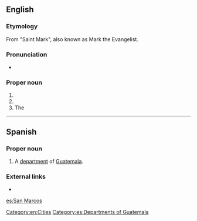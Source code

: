 ==English==
{{wikipedia}}

===Etymology===
From {{etyl|es|en}} "Saint Mark", also known as Mark the Evangelist.

===Pronunciation===
* {{a|US}} {{IPA|/sæn ˈmɑrkəs/|lang=en}}

===Proper noun===
{{en-proper noun|head=[[San]] [[Marcos]]}}

# {{w|San Marcos, California}}
# {{w|San Marcos, Texas}}
# The {{w|San Marcos River}}

[[Category:en:Cities]]

----

==Spanish==

===Proper noun===
{{es-proper noun|m}}

# A [[department]] of [[Guatemala]].

===External links===
* {{pedialite|lang=es|San Marcos (Guatemala)}}

[[Category:es:Departments of Guatemala]]

[[es:San Marcos]]